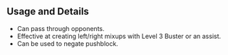 ## Usage and Details

- Can pass through opponents.
- Effective at creating left/right mixups with Level 3 Buster or an assist.
- Can be used to negate pushblock.
